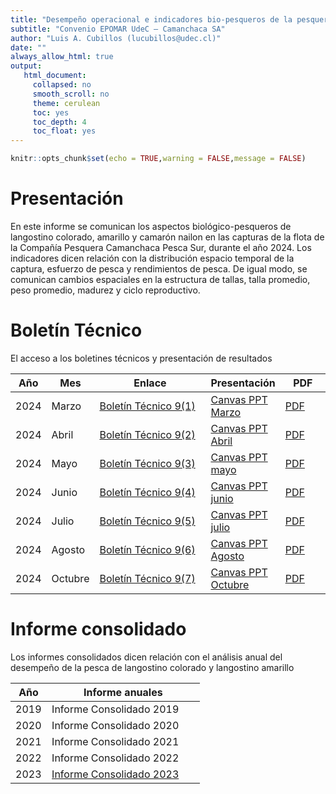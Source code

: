 ```yaml
---
title: "Desempeño operacional e indicadores bio-pesqueros de la pesquería de langostino colorado y langostino amarillo"
subtitle: "Convenio EPOMAR UdeC – Camanchaca SA"
author: "Luis A. Cubillos (lucubillos@udec.cl)"
date: ""
always_allow_html: true
output:
   html_document:
     collapsed: no
     smooth_scroll: no
     theme: cerulean
     toc: yes
     toc_depth: 4
     toc_float: yes
---
```


```r
knitr::opts_chunk$set(echo = TRUE,warning = FALSE,message = FALSE)
```


# Presentación

En este informe se comunican los aspectos biológico-pesqueros de langostino colorado, amarillo y camarón nailon en las capturas de la flota de la Compañía Pesquera Camanchaca Pesca Sur, durante el año 2024. Los indicadores dicen relación con la distribución espacio temporal de la captura, esfuerzo de pesca y rendimientos de pesca. De igual modo, se comunican cambios espaciales en la estructura de tallas, talla promedio, peso promedio, madurez y ciclo reproductivo.

# Boletín Técnico

El acceso a los boletines técnicos y presentación de resultados

 Año | Mes    | Enlace                | Presentación | PDF
-----|--------|-----------------------|--------------|---------
2024 | Marzo  | [Boletín Técnico 9(1)](https://luisacubillos.github.io/Indicadores_camanchaca/Boletin/BolTecVol0901/Boletin_Tecnico_Vol9-1.html)  | [Canvas PPT Marzo](https://www.canva.com/design/DAGBTNBLLBY/mmckJBRb2x0j4DZdxykgwQ/edit?utm_content=DAGBTNBLLBY&utm_campaign=designshare&utm_medium=link2&utm_source=sharebutton) | [PDF](https://luisacubillos.github.io/Indicadores_camanchaca/Boletin/BolTecVol0901/2024-04-BolTec0901.pdf)
2024 | Abril  | [Boletín Técnico 9(2)](https://luisacubillos.github.io/Indicadores_camanchaca/Boletin/BolTecVol0902/Boletin_Tecnico_Vol9-2.html) | [Canvas PPT Abril](https://www.canva.com/design/DAGEdGE-tN0/fnLEdhuJwZGOvlWAqpBMpA/edit?utm_content=DAGEdGE-tN0&utm_campaign=designshare&utm_medium=link2&utm_source=sharebutton) | [PDF](https://luisacubillos.github.io/Indicadores_camanchaca/Boletin/BolTecVol0902/2024-05-BolTec0902.pdf)
2024 | Mayo   | [Boletín Técnico 9(3)](https://luisacubillos.github.io/Indicadores_camanchaca/Boletin/BolTecVol0903/Boletin_Tecnico_Vol9-3.html) | [Canvas PPT mayo](https://www.canva.com/design/DAGH-zGuC-s/icAxdorOqdsTnH2fR34Oew/edit?utm_content=DAGH-zGuC-s&utm_campaign=designshare&utm_medium=link2&utm_source=sharebutton) | [PDF](https://luisacubillos.github.io/Indicadores_camanchaca/Boletin/BolTecVol0903/2024-06-BolTec0903.pdf)
2024 | Junio   | [Boletín Técnico 9(4)](https://luisacubillos.github.io/Indicadores_camanchaca/Boletin/BolTecVol0904/Boletin_Tecnico_Vol9-4.html) | [Canvas PPT junio](https://www.canva.com/design/DAGKvzRGOPE/71vS4Glj4WChXzZxpeNtrg/edit?utm_content=DAGKvzRGOPE&utm_campaign=designshare&utm_medium=link2&utm_source=sharebutton) | [PDF](https://luisacubillos.github.io/Indicadores_camanchaca/Boletin/BolTecVol0904/2024-07-BolTec0904.pdf)
2024 | Julio   | [Boletín Técnico 9(5)](https://luisacubillos.github.io/Indicadores_camanchaca/Boletin/BolTecVol0905/2024-08BolTec0905.html) | [Canvas PPT julio](https://www.canva.com/design/DAFqxnLx1_o/50pASPvmEwU7akf3KV9_Zg/edit?utm_content=DAFqxnLx1_o&utm_campaign=designshare&utm_medium=link2&utm_source=sharebutton) | [PDF](https://luisacubillos.github.io/Indicadores_camanchaca/Boletin/BolTecVol0905/2024-08BolTec0905.pdf)
2024 | Agosto   | [Boletín Técnico 9(6)](https://luisacubillos.github.io/Indicadores_camanchaca/Boletin/BolTecVol0906/2024-10BolTec0906.html) | [Canvas PPT Agosto](https://www.canva.com/design/DAGP_9Qd6u0/1bhXmWttEkyS1TKvT_kxrQ/edit?utm_content=DAGP_9Qd6u0&utm_campaign=designshare&utm_medium=link2&utm_source=sharebutton) | [PDF](https://luisacubillos.github.io/Indicadores_camanchaca/Boletin/BolTecVol0906/2024-10BolTec0906.pdf)
2024 | Octubre   | [Boletín Técnico 9(7)](https://luisacubillos.github.io/Indicadores_camanchaca/Boletin/BolTecVol0907/2024-11BolTec0907.html) | [Canvas PPT Octubre](https://www.canva.com/design/DAGVh0dhZqk/R7QXoHRIhX6wFe8aDKgygQ/edit?utm_content=DAGVh0dhZqk&utm_campaign=designshare&utm_medium=link2&utm_source=sharebutton) | [PDF](https://luisacubillos.github.io/Indicadores_camanchaca/Boletin/BolTecVol0907/2024-11BolTec0907.pdf)

# Informe consolidado

Los informes consolidados dicen relación con el análisis anual del desempeño de la pesca de langostino colorado y langostino amarillo

Año   | Informe anuales
------|-------------------------
2019   | Informe Consolidado 2019
2020   | Informe Consolidado 2020
2021  | Informe Consolidado 2021
2022  | Informe Consolidado 2022
2023  | [Informe Consolidado 2023](https://luisacubillos.github.io/Indicadores_camanchaca/Reportes/InformeConsolidado_2023.pdf)









